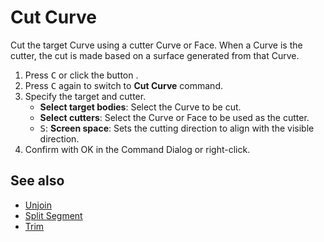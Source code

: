 
# Cut Curve

<Reference shortcut="C" command="Cut Curve" button="Left of Command Bar" />

Cut the target Curve using a cutter Curve or Face. When a Curve is the cutter, the cut is made based on a surface generated from that Curve.

1. Press <kbd>C</kbd> or click the button <ButtonIcon type="button-cut" />.
2. Press <kbd>C</kbd> again to switch to **Cut Curve** command.
3. Specify the target and cutter.
   - **Select target bodies**: Select the  Curve to be cut.
   - **Select cutters**: Select the  Curve or Face to be used as the cutter.
   - <kbd>S</kbd>: **Screen space**: Sets the cutting direction to align with the visible direction.
4. Confirm with OK in the Command Dialog or right-click.

## See also
- [Unjoin](./unjoin)
- [Split Segment](./split-segment)
- [Trim](./trim)















